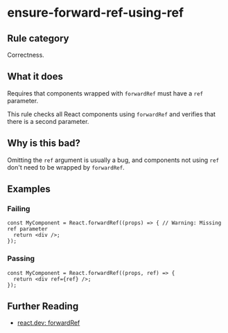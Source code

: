 # ensure-forward-ref-using-ref

## Rule category

Correctness.

## What it does

Requires that components wrapped with `forwardRef` must have a `ref` parameter.

This rule checks all React components using `forwardRef` and verifies that there is a second parameter.

## Why is this bad?

Omitting the `ref` argument is usually a bug, and components not using `ref` don't need to be wrapped by `forwardRef`.

## Examples

### Failing

```tsx {1}
const MyComponent = React.forwardRef((props) => { // Warning: Missing ref parameter
  return <div />;
});
```

### Passing

```tsx
const MyComponent = React.forwardRef((props, ref) => {
  return <div ref={ref} />;
});
```

## Further Reading

- [react.dev: forwardRef](https://react.dev/reference/react/forwardRef)
